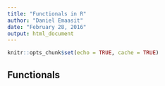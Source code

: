 ```yaml
---
title: "Functionals in R"
author: "Daniel Emaasit"
date: "February 28, 2016"
output: html_document
---
```


```r
knitr::opts_chunk$set(echo = TRUE, cache = TRUE)
```

## Functionals

